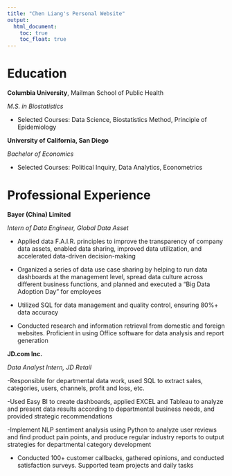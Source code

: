 ```yaml
---
title: "Chen Liang's Personal Website"
output: 
  html_document:
    toc: true
    toc_float: true
---
```


# Education

**Columbia University**, Mailman School of Public Health

*M.S. in Biostatistics*

- Selected Courses: Data Science, Biostatistics Method, Principle of Epidemiology

**University of California, San Diego**

*Bachelor of Economics*

- Selected Courses: Political Inquiry, Data Analytics, Econometrics

# Professional Experience

**Bayer (China) Limited**

*Intern of Data Engineer, Global Data Asset*

- Applied data F.A.I.R. principles to improve the transparency of company data assets, enabled data sharing, improved data utilization, and accelerated data-driven decision-making

- Organized a series of data use case sharing by helping to run data dashboards at the management level, spread data culture across different business functions, and planned and executed a "Big Data Adoption Day" for employees

- Utilized SQL for data management and quality control, ensuring 80%+ data accuracy

- Conducted research and information retrieval from domestic and foreign websites. Proficient in using Office software for data analysis and report generation

**JD.com Inc.**

*Data Analyst Intern, JD Retail*

-Responsible for departmental data work, used SQL to extract sales, categories, users, channels, profit and loss, etc.

-Used Easy BI to create dashboards, applied EXCEL and Tableau to analyze and present data results according to departmental business needs, and provided strategic recommendations 

-Implement NLP sentiment analysis using Python to analyze user reviews and find product pain points, and produce regular industry reports to output strategies for departmental category development

- Conducted 100+ customer callbacks, gathered opinions, and conducted satisfaction surveys. Supported team projects and daily tasks


